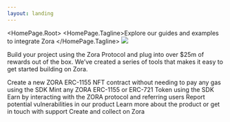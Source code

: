 ```yaml
---
layout: landing
---
```



<HomePage.Root>
  <HomePageLogo dark="/zora-wordmark-white.svg" light="/zora-wordmark-black.svg" /> 
  <HomePage.Tagline>Explore our guides and examples to integrate Zora </HomePage.Tagline>
  <img src="/zora-docs-hero-image.png"  className="hero-image" />
<p>Build your project using the Zora Protocol and plug into over $25m of rewards out of the box. We’ve created a series of tools that makes it easy to get started building on Zora.</p>
</HomePage.Root>

  <CardContainer>
    <Card title="Create a contract" icon="PaintBrush" href="/protocol-sdk/creator/premint">
      Create a new ZORA ERC-1155 NFT contract without needing to pay any gas using the SDK
    </Card>
    <Card title="Mint NFTs" icon="CubeTransparent" href="/protocol-sdk/collect/mint">
      Mint any ZORA ERC-1155 or ERC-721 Token using the SDK
    </Card>
    <Card title="Earn Protocol Rewards" icon="Rocket" href="/protocol-sdk/collect/mint#earning-mint-referral-rewards">
      Earn by interacting with the ZORA protocol and referring users
    </Card>
    <Card title="Bug Bounty Program" icon="Bug" href="/bug-bounty/bug-bounty-doc">
      Report potential vulnerabilities in our product
    </Card>
    <Card title="Get Support" icon="Info" href="//support.zora.co">
      Learn more about the product or get in touch with support
    </Card>
    <Card title="Visit Zora" icon="Plus" href="//zora.co">
      Create and collect on Zora
    </Card>
  </CardContainer>

  
